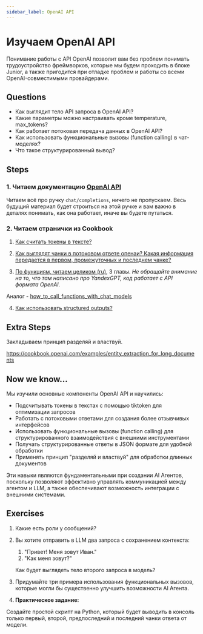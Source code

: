 ```yaml
---
sidebar_label: OpenAI API
---
```


# Изучаем OpenAI API

Понимание работы с API OpenAI позволит вам без проблем понимать трудоустройство фреймворков, которые мы будем проходить в блоке Junior, а также пригодится при отладке проблем и работы со всеми OpenAI-совместимыми провайдерами.

## Questions

- Как выглядит тело API запроса в OpenAI API?
- Какие параметры можно настраивать кроме temperature, max_tokens?
- Как работает потоковая передача данных в OpenAI API?
- Как использовать функциональные вызовы (function calling) в чат-моделях?
- Что такое структурированный вывод?

## Steps

### 1. Читаем документацию [OpenAI API](https://platform.openai.com/docs/api-reference)

Читаем всё про ручку `chat/completions`, ничего не пропускаем. Весь будущий материал будет строиться на этой ручке и вам важно в деталях понимать, как она работает, иначе вы будете путаться.

### 2. Читаем странички из Cookbook

1. [Как считать токены в тексте?](https://cookbook.openai.com/examples/how_to_count_tokens_with_tiktoken)

2. [Как выглядят чанки в потоковом ответе опенаи? Какая информация передается в первом, промежуточных и последнем чанке?](https://cookbook.openai.com/examples/how_to_stream_completions)

3. [По функциям, читаем целиком (ru)](https://www.ai-cookbook.ru/docs/guides/tools_yc/FC_why), 3 главы. *Не обращайте внимание на то, что там написано про YandexGPT, код работает с API формата OpenAI.*

Аналог - [how_to_call_functions_with_chat_models](https://cookbook.openai.com/examples/how_to_call_functions_with_chat_models)

4. [Как использовать structured outputs?](https://cookbook.openai.com/examples/how_to_use_structured_outputs)

## Extra Steps

Закладываем принцип разделяй и властвуй.

https://cookbook.openai.com/examples/entity_extraction_for_long_documents

## Now we know...

Мы изучили основные компоненты OpenAI API и научились:
- Подсчитывать токены в текстах с помощью tiktoken для оптимизации запросов
- Работать с потоковыми ответами для создания более отзывчивых интерфейсов
- Использовать функциональные вызовы (function calling) для структурированного взаимодействия с внешними инструментами
- Получать структурированные ответы в JSON формате для удобной обработки
- Применять принцип "разделяй и властвуй" для обработки длинных документов

Эти навыки являются фундаментальными при создании AI Агентов, поскольку позволяют эффективно управлять коммуникацией между агентом и LLM, а также обеспечивают возможность интеграции с внешними системами.

## Exercises

1. Какие есть роли у сообщений?

2. Вы хотите отправить в LLM два запроса с сохранением контекста:
    1. "Привет! Меня зовут Иван."
    2. "Как меня зовут?"

    Как будет выглядеть тело второго запроса в модель?

3. Придумайте три примера использования функциональных вызовов, которые могли бы существенно улучшить возможности AI Агента.

4. **Практическое задание:**

Создайте простой скрипт на Python, который будет выводить в консоль только первый, второй, предпоследний и последний чанки ответа от модели.
